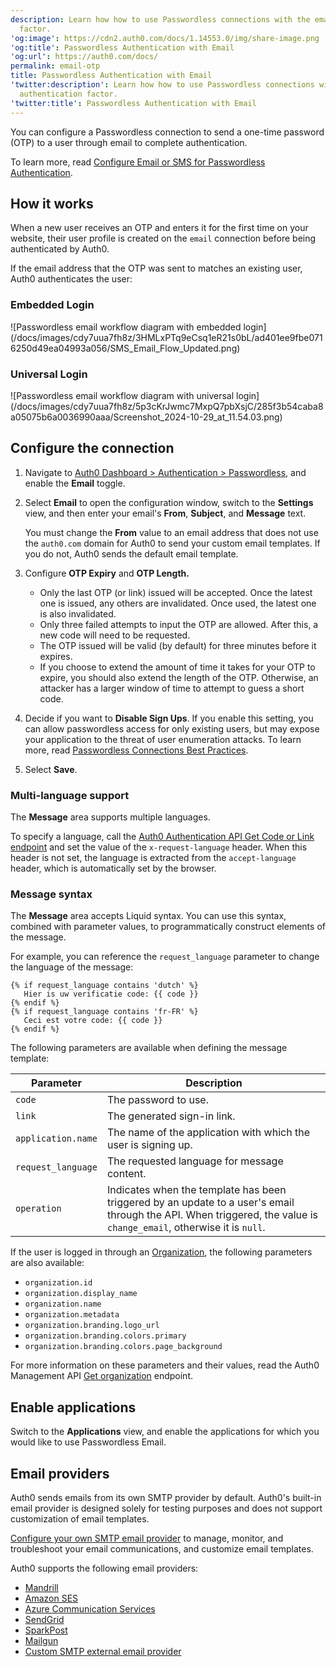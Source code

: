```yaml
---
description: Learn how how to use Passwordless connections with the email authentication
  factor.
'og:image': https://cdn2.auth0.com/docs/1.14553.0/img/share-image.png
'og:title': Passwordless Authentication with Email
'og:url': https://auth0.com/docs/
permalink: email-otp
title: Passwordless Authentication with Email
'twitter:description': Learn how how to use Passwordless connections with the email
  authentication factor.
'twitter:title': Passwordless Authentication with Email
---
```

You can configure a <Tooltip tip="Passwordless: Form of authentication that does not rely on a password as the first factor." cta="View Glossary" href="/docs/glossary?term=Passwordless">Passwordless</Tooltip> connection to send a one-time password (OTP) to a user through email to complete authentication.

To learn more, read [Configure Email or SMS for Passwordless Authentication](/docs/authenticate/login/auth0-universal-login/passwordless-login/email-or-sms).

## How it works

When a new user receives an OTP and enters it for the first time on your website, their user profile is created on the `email` connection before being authenticated by Auth0.

If the email address that the OTP was sent to matches an existing user, Auth0 authenticates the user:

### Embedded Login

<Frame>![Passwordless email workflow diagram with embedded login](/docs/images/cdy7uua7fh8z/3HMLxPTq9eCsq1eR21s0bL/ad401ee9fbe0716250d49ea04993a056/SMS_Email_Flow_Updated.png)</Frame>

### Universal Login

<Frame>![Passwordless email workflow diagram with universal login](/docs/images/cdy7uua7fh8z/5p3cKrJwmc7MxpQ7pbXsjC/285f3b54caba8a05075b6a0036990aaa/Screenshot_2024-10-29_at_11.54.03.png)</Frame>

## Configure the connection

1. Navigate to [Auth0 Dashboard > Authentication > Passwordless](https://manage.auth0.com/#/connections/passwordless), and enable the **Email** toggle.
2. Select **Email** to open the configuration window, switch to the **Settings** view, and then enter your email's **From**, **Subject**, and **Message** text.

   <Callout icon="file-lines" color="#0EA5E9" iconType="regular">

   You must change the **From** value to an email address that does not use the `auth0.com` domain for Auth0 to send your custom email templates. If you do not, Auth0 sends the default email template.

   </Callout>
3. Configure **OTP Expiry** and **OTP Length.**

   * Only the last OTP (or link) issued will be accepted. Once the latest one is issued, any others are invalidated. Once used, the latest one is also invalidated.
   * Only three failed attempts to input the OTP are allowed. After this, a new code will need to be requested.
   * The OTP issued will be valid (by default) for three minutes before it expires.
   * If you choose to extend the amount of time it takes for your OTP to expire, you should also extend the length of the OTP. Otherwise, an attacker has a larger window of time to attempt to guess a short code.
4. Decide if you want to **Disable Sign Ups**. If you enable this setting, you can allow passwordless access for only existing users, but may expose your application to the threat of user enumeration attacks. To learn more, read [Passwordless Connections Best Practices](/docs/authenticate/passwordless/best-practices).
5. Select **Save**.

### Multi-language support

The **Message** area supports multiple languages.

To specify a language, call the [Auth0 Authentication API Get Code or Link endpoint](https://auth0.com/docs/api/authentication#get-code-or-link) and set the value of the `x-request-language` header. When this header is not set, the language is extracted from the `accept-language` header, which is automatically set by the browser.

### Message syntax

The **Message** area accepts Liquid syntax. You can use this syntax, combined with parameter values, to programmatically construct elements of the message.

For example, you can reference the `request_language` parameter to change the language of the message:

```liquid lines
{% if request_language contains 'dutch' %}
   Hier is uw verificatie code: {{ code }}
{% endif %}
{% if request_language contains 'fr-FR' %}
   Ceci est votre code: {{ code }}
{% endif %}
```






The following parameters are available when defining the message template:

<table class="table"><thead>
<tr>
<th><strong>Parameter</strong></th>
<th><strong>Description</strong></th>
</tr>
</thead>
<tbody>
<tr>
<td><code>code</code></td>
<td>The password to use.</td>
</tr>
<tr>
<td><code>link</code></td>
<td>The generated sign-in link.</td>
</tr>
<tr>
<td><code>application.name</code></td>
<td>The name of the application with which the user is signing up.</td>
</tr>
<tr>
<td><code>request_language</code></td>
<td>The requested language for message content.</td>
</tr>
<tr>
<td><code>operation</code></td>
<td>Indicates when the template has been triggered by an update to a user's email through the API. When triggered, the value is <code>change_email</code>, otherwise it is <code>null</code>.</td>
</tr>
</tbody>
</table>

If the user is logged in through an [Organization](/docs/manage-users/organizations/organizations-overview), the following parameters are also available:

* `organization.id`
* `organization.display_name`
* `organization.name`
* `organization.metadata`
* `organization.branding.logo_url`
* `organization.branding.colors.primary`
* `organization.branding.colors.page_background`

For more information on these parameters and their values, read the Auth0 <Tooltip tip="Management API: A product to allow customers to perform administrative tasks." cta="View Glossary" href="/docs/glossary?term=Management+API">Management API</Tooltip> [Get organization](https://auth0.com/docs/api/management/v2#!/Organizations/get_organizations_by_id) endpoint.

## Enable applications

Switch to the **Applications** view, and enable the applications for which you would like to use Passwordless Email.

## Email providers

Auth0 sends emails from its own SMTP provider by default. Auth0's built-in email provider is designed solely for testing purposes and does not support customization of email templates.

[Configure your own SMTP email provider](/docs/customize/email/smtp-email-providers) to manage, monitor, and troubleshoot your email communications, and customize email templates.

Auth0 supports the following email providers:

* [Mandrill](/docs/customize/email/smtp-email-providers/configure-mandrill-as-external-smtp-email-provider)
* [Amazon SES](/docs/customize/email/smtp-email-providers/configure-amazon-ses-as-external-smtp-email-provider)
* [Azure Communication Services](/docs/customize/email/smtp-email-providers/configure-azure-comm-service-as-smtp-email-provider)
* [SendGrid](/docs/customize/email/smtp-email-providers/configure-sendgrid-as-external-smtp-email-provider)
* [SparkPost](/docs/customize/email/smtp-email-providers/configure-sparkpost-as-external-smtp-email-provider)
* [Mailgun](/docs/customize/email/smtp-email-providers/configure-mailgun-as-external-smtp-email-provider)
* [Custom SMTP external email provider](/docs/customize/email/smtp-email-providers/configure-custom-external-smtp-email-provider)